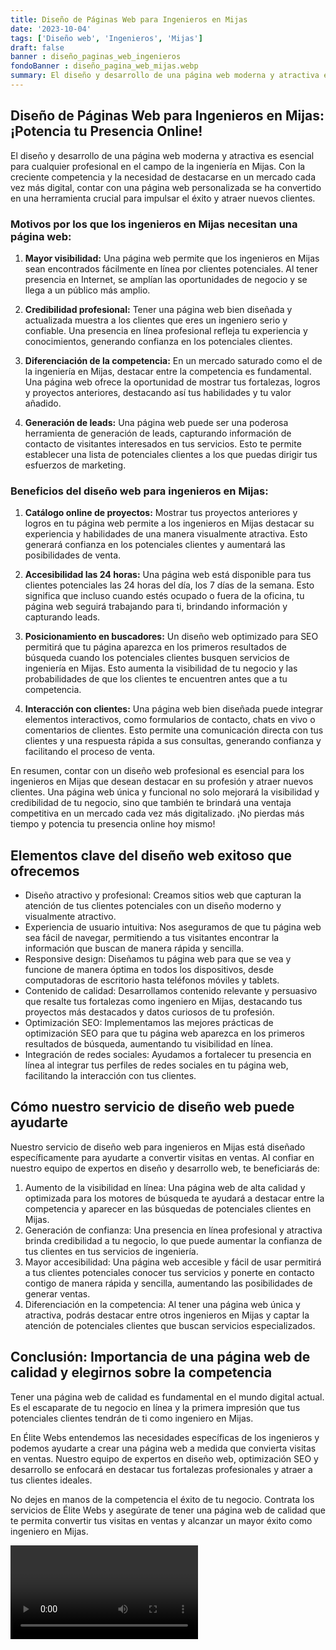 ```yaml
---
title: Diseño de Páginas Web para Ingenieros en Mijas
date: '2023-10-04'
tags: ['Diseño web', 'Ingenieros', 'Mijas']
draft: false
banner : diseño_paginas_web_ingenieros
fondoBanner : diseño_pagina_web_mijas.webp
summary: El diseño y desarrollo de una página web moderna y atractiva es esencial para cualquier profesional en el campo de la ingeniería en Mijas. Con la creciente competencia y la necesidad de destacarse en un mercado cada vez más digital, contar con una página web personalizada se ha convertido en una herramienta crucial para impulsar el éxito y atraer nuevos clientes.
---
```


## Diseño de Páginas Web para Ingenieros en Mijas: ¡Potencia tu Presencia Online!

El diseño y desarrollo de una página web moderna y atractiva es esencial para cualquier profesional en el campo de la ingeniería en Mijas. Con la creciente competencia y la necesidad de destacarse en un mercado cada vez más digital, contar con una página web personalizada se ha convertido en una herramienta crucial para impulsar el éxito y atraer nuevos clientes.

### Motivos por los que los ingenieros en Mijas necesitan una página web:

1. **Mayor visibilidad:** Una página web permite que los ingenieros en Mijas sean encontrados fácilmente en línea por clientes potenciales. Al tener presencia en Internet, se amplían las oportunidades de negocio y se llega a un público más amplio.

2. **Credibilidad profesional:** Tener una página web bien diseñada y actualizada muestra a los clientes que eres un ingeniero serio y confiable. Una presencia en línea profesional refleja tu experiencia y conocimientos, generando confianza en los potenciales clientes.

3. **Diferenciación de la competencia:** En un mercado saturado como el de la ingeniería en Mijas, destacar entre la competencia es fundamental. Una página web ofrece la oportunidad de mostrar tus fortalezas, logros y proyectos anteriores, destacando así tus habilidades y tu valor añadido.

4. **Generación de leads:** Una página web puede ser una poderosa herramienta de generación de leads, capturando información de contacto de visitantes interesados en tus servicios. Esto te permite establecer una lista de potenciales clientes a los que puedas dirigir tus esfuerzos de marketing.

### Beneficios del diseño web para ingenieros en Mijas:

1. **Catálogo online de proyectos:** Mostrar tus proyectos anteriores y logros en tu página web permite a los ingenieros en Mijas destacar su experiencia y habilidades de una manera visualmente atractiva. Esto generará confianza en los potenciales clientes y aumentará las posibilidades de venta.

2. **Accesibilidad las 24 horas:** Una página web está disponible para tus clientes potenciales las 24 horas del día, los 7 días de la semana. Esto significa que incluso cuando estés ocupado o fuera de la oficina, tu página web seguirá trabajando para ti, brindando información y capturando leads.

3. **Posicionamiento en buscadores:** Un diseño web optimizado para SEO permitirá que tu página aparezca en los primeros resultados de búsqueda cuando los potenciales clientes busquen servicios de ingeniería en Mijas. Esto aumenta la visibilidad de tu negocio y las probabilidades de que los clientes te encuentren antes que a tu competencia.

4. **Interacción con clientes:** Una página web bien diseñada puede integrar elementos interactivos, como formularios de contacto, chats en vivo o comentarios de clientes. Esto permite una comunicación directa con tus clientes y una respuesta rápida a sus consultas, generando confianza y facilitando el proceso de venta.

En resumen, contar con un diseño web profesional es esencial para los ingenieros en Mijas que desean destacar en su profesión y atraer nuevos clientes. Una página web única y funcional no solo mejorará la visibilidad y credibilidad de tu negocio, sino que también te brindará una ventaja competitiva en un mercado cada vez más digitalizado. ¡No pierdas más tiempo y potencia tu presencia online hoy mismo!

<GifSeo />

<Cta />

## Elementos clave del diseño web exitoso que ofrecemos

- Diseño atractivo y profesional: Creamos sitios web que capturan la atención de tus clientes potenciales con un diseño moderno y visualmente atractivo.
- Experiencia de usuario intuitiva: Nos aseguramos de que tu página web sea fácil de navegar, permitiendo a tus visitantes encontrar la información que buscan de manera rápida y sencilla.
- Responsive design: Diseñamos tu página web para que se vea y funcione de manera óptima en todos los dispositivos, desde computadoras de escritorio hasta teléfonos móviles y tablets.
- Contenido de calidad: Desarrollamos contenido relevante y persuasivo que resalte tus fortalezas como ingeniero en Mijas, destacando tus proyectos más destacados y datos curiosos de tu profesión.
- Optimización SEO: Implementamos las mejores prácticas de optimización SEO para que tu página web aparezca en los primeros resultados de búsqueda, aumentando tu visibilidad en línea.
- Integración de redes sociales: Ayudamos a fortalecer tu presencia en línea al integrar tus perfiles de redes sociales en tu página web, facilitando la interacción con tus clientes.

## Cómo nuestro servicio de diseño web puede ayudarte

Nuestro servicio de diseño web para ingenieros en Mijas está diseñado específicamente para ayudarte a convertir visitas en ventas. Al confiar en nuestro equipo de expertos en diseño y desarrollo web, te beneficiarás de:

1. Aumento de la visibilidad en línea: Una página web de alta calidad y optimizada para los motores de búsqueda te ayudará a destacar entre la competencia y aparecer en las búsquedas de potenciales clientes en Mijas.
2. Generación de confianza: Una presencia en línea profesional y atractiva brinda credibilidad a tu negocio, lo que puede aumentar la confianza de tus clientes en tus servicios de ingeniería.
3. Mayor accesibilidad: Una página web accesible y fácil de usar permitirá a tus clientes potenciales conocer tus servicios y ponerte en contacto contigo de manera rápida y sencilla, aumentando las posibilidades de generar ventas.
4. Diferenciación en la competencia: Al tener una página web única y atractiva, podrás destacar entre otros ingenieros en Mijas y captar la atención de potenciales clientes que buscan servicios especializados.

## Conclusión: Importancia de una página web de calidad y elegirnos sobre la competencia

Tener una página web de calidad es fundamental en el mundo digital actual. Es el escaparate de tu negocio en línea y la primera impresión que tus potenciales clientes tendrán de ti como ingeniero en Mijas.

En Élite Webs entendemos las necesidades específicas de los ingenieros y podemos ayudarte a crear una página web a medida que convierta visitas en ventas. Nuestro equipo de expertos en diseño web, optimización SEO y desarrollo se enfocará en destacar tus fortalezas profesionales y atraer a tus clientes ideales.

No dejes en manos de la competencia el éxito de tu negocio. Contrata los servicios de Élite Webs y asegúrate de tener una página web de calidad que te permita convertir tus visitas en ventas y alcanzar un mayor éxito como ingeniero en Mijas.

<Video />

<CtaBot job='Ingenieros' city='Mijas'/>

<Gmaps query='Mijas+españa+maps' />